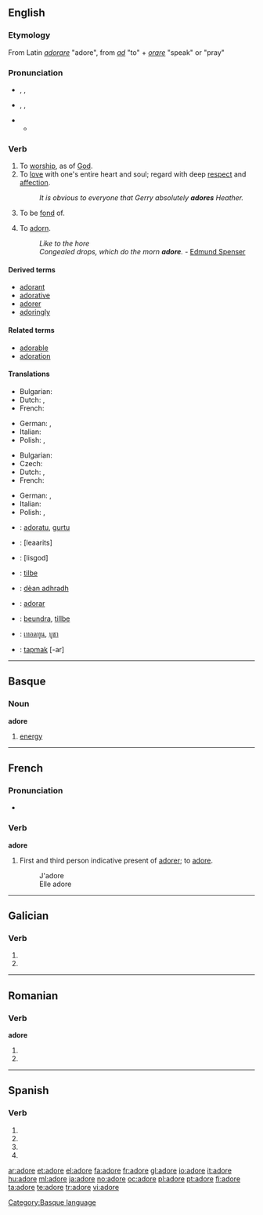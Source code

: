 {{also|adoré}}
==English==

===Etymology===
From Latin ''[[adorare]]'' "adore", from ''[[ad]]'' "to" + ''[[orare]]'' "speak" or "pray"

===Pronunciation===
* {{a|RP}} {{enPR|ədô'}}, {{IPA|/əˈdɔː/}}, {{SAMPA|/@"dO:/}}
* {{a|US}} {{enPR|ədôr'}}, {{IPA|/əˈdɔːr/}}, {{SAMPA|/@"dO:r/}}
* {{audio|en-us-adore.ogg|Audio (US)}}
** {{rhymes|ɔː(r)}}

===Verb===
{{en-verb|ador|ing}}

# To [[worship]], as of [[God]].
# To [[love]] with one's entire heart and soul; regard with deep [[respect]] and [[affection]].
#: ''It is obvious to everyone that Gerry absolutely '''adores''' Heather.''
# To be [[fond]] of.
# {{obsolete}} To [[adorn]].
#: ''Like to the hore<br>Congealed drops, which do the morn '''adore'''.'' - [[w:Edmund Spenser|Edmund Spenser]]

====Derived terms====
* [[adorant]]
* [[adorative]]
* [[adorer]]
* [[adoringly]]

====Related terms====
* [[adorable]]
* [[adoration]]

====Translations====
{{trans-top|worship}}
* Bulgarian: {{t|bg|боготворя}}
* Dutch: {{t+|nl|aanbidden}}, {{t|nl|adoreren}}
* French: {{t+|fr|adorer}}
{{trans-mid}}
* German: {{t-|de|anbeten}}, {{t+|de|verehren}}
* Italian: {{t+|it|adorare}}
* Polish: {{t+|pl|uwielbiać}},  {{t|pl|wielbić}}
{{trans-bottom}}
{{trans-top|love with entire heart and soul}}
* Bulgarian: {{t|bg|обожавам}}
* Czech: {{t-|cs|zbožňovat}}
* Dutch: {{t+|nl|aanbidden}}, {{t|nl|adoreren}}
* French: {{t+|fr|adorer}}
{{trans-mid}}
* German: {{t-|de|anbeten}}, {{t+|de|verehren}}
* Italian: {{t+|it|adorare}}
* Polish: {{t+|pl|uwielbiać}},  {{t+|pl|ubóstwiać}}
{{trans-bottom}}

{{checktrans-top}}
* {{ttbc|Basque}}: [[adoratu]], [[gurtu]]
* {{ttbc|Hebrew}}: {{t|he|להעריץ}} [leaarits]
* {{ttbc|Hebrew}}: {{t|he|לסגוד}} [lisgod]
* {{ttbc|Norwegian}}: [[tilbe]]
* {{ttbc|Scottish Gaelic}}: [[dèan adhradh]]
{{trans-mid}}
* {{ttbc|Spanish}}: [[adorar]]
* {{ttbc|Swedish}}: [[beundra]], [[tillbe]]
* {{ttbc|Thai}}: [[เทอดทูน]], [[บูชา]]
* {{ttbc|Turkish}}: [[tapmak]] [-ar]
{{trans-bottom}}

----

==Basque==

===Noun===
'''adore'''

# [[energy]]

[[Category:Basque language]]

----

==French==

===Pronunciation===
* {{IPA|/a'doːr/|lang=fr}}

===Verb===
'''adore'''

# First and third person indicative present of [[adorer]]; to [[adore]].
#: J'adore
#: Elle adore

----

==Galician==

===Verb===
{{gl-verb-form}}

# {{conjugation of|[[adorar#Galician|adorar]]||1|s|pres|sub}}
# {{conjugation of|[[adorar#Galician|adorar]]||3|s|pres|sub}}

----

==Romanian==

===Verb===
'''adore'''

# {{ro-form-verb|3s|sub|adora}}
# {{ro-form-verb|3p|sub|adora}}

----

==Spanish==

===Verb===
{{es-verb-form|adorar}}

# {{es-verb form of|ending=ar|mood=imperative|pers=2|formal=yes|number=singular|[[adorar]]}}
# {{es-verb form of|ending=ar|mood=subjunctive|tense=present|pers=1|number=singular|[[adorar]]}}
# {{es-verb form of|ending=ar|mood=subjunctive|tense=present|pers=2|formal=yes|number=singular|[[adorar]]}}
# {{es-verb form of|ending=ar|mood=subjunctive|tense=present|pers=3|number=singular|[[adorar]]}}

[[ar:adore]]
[[et:adore]]
[[el:adore]]
[[fa:adore]]
[[fr:adore]]
[[gl:adore]]
[[io:adore]]
[[it:adore]]
[[hu:adore]]
[[ml:adore]]
[[ja:adore]]
[[no:adore]]
[[oc:adore]]
[[pl:adore]]
[[pt:adore]]
[[fi:adore]]
[[ta:adore]]
[[te:adore]]
[[tr:adore]]
[[vi:adore]]